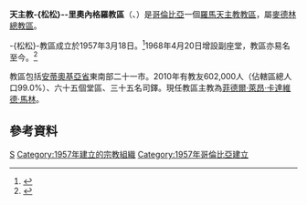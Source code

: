 {{noteTA
|T=zh-cn:天主教松松-里奥内格罗教区; zh-tw:天主教松松-里奧內格羅教區; 
}}
{{Infobox Roman Catholic diocese
|Roman Catholic Diocese of = 天主教-{松松}--里奧內格羅教區
|Latin name of diocese = Dioecesis Sonsonensis-Rivi Nigri
|image=Escudo de la Diócesis de Sonsón-Rionegro.svg
|caption =教區徽章
|location = [[哥倫比亞|哥倫比亞]]
|territory = 安蒂奧基亞省東南部二十一市
|population = 602,000
|rite = 拉丁禮
|patron =玫瑰聖母
|province = 麥德林
|established = 1957年
|cathedral =聖尼古拉主教座堂
|co-cathedral =聖尼古拉副主教座堂
|leadership = 主教
|website =[http://www.diosonrio.org.co/ 官方網頁]
|教宗 =
|metropolitan =
|ordinary =菲德爾·萊昂·卡達維德·馬林
|coadjutor bishop =
|emeritus =
}}

'''天主教-{松松}--里奧內格羅教區'''（{{lang-la|Dioecesis Sonsonensis-Rivi Nigri}}、{{lang-es|Diócesis de Sonsón-Rionegro}}）是[[哥倫比亞|哥倫比亞]]一個[[羅馬天主教|羅馬天主教]][[教區|教區]]，屬[[天主教麥德林總教區|麥德林總教區]]。

-{松松}-教區成立於1957年3月18日。<ref>{{cite journal|journal=[[宗座公報|宗座公報]]
|publisher=梵蒂岡出版社
|date=1957年
|volume=49
|title= ''In apostolici muneris''
|page=715
|url=http://www.vatican.va/a715ive/aas/documents/AAS%2049%20%5B1957%5D%20-%20ocr.pdf
}}</ref>1968年4月20日增設副座堂，教區亦易名至今。<ref>{{Cite web |url=http://www.vatican.va/holy_father/paul_vi/apost_constitutions/documents/hf_p-vi_apc_19680420_rivi-nigri_lt.html |title=教區增設副座堂及易名的宗座憲令 |access-date=2014-03-28 |archive-date=2014-02-03 |archive-url=https://web.archive.org/web/20140203154119/http://www.vatican.va/holy_father/paul_vi/apost_constitutions/documents/hf_p-vi_apc_19680420_rivi-nigri_lt.html |dead-url=no }}</ref>

教區包括[[安蒂奧基亞省|安蒂奧基亞省]]東南部二十一市。2010年有教友602,000人（佔轄區總人口99.0%）、六十五個堂區、三十五名司鐸。現任教區主教為[[菲德爾·萊昂·卡達維德·馬林|菲德爾·萊昂·卡達維德·馬林]]。

==參考資料==
{{reflist}}

{{哥倫比亞天主教教區}}

{{DEFAULTSORT:Diócesis de Sonsón-Rionegro}}
[[Category:哥倫比亞天主教教區|S]]
[[Category:1957年建立的宗教組織|Category:1957年建立的宗教組織]]
[[Category:1957年哥倫比亞建立|Category:1957年哥倫比亞建立]]